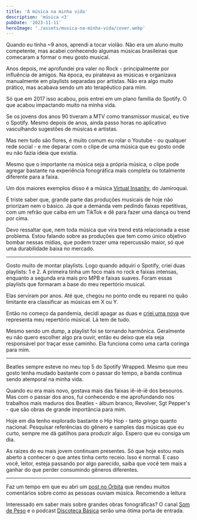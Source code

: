 ```yaml
---
title: 'A música na minha vida'
description: 'música <3'
pubDate: '2023-11-11'
heroImage: './assets/musica-na-minha-vida/cover.webp'
---
```


Quando eu tinha ~9 anos, aprendi a tocar violão. Não era um aluno muito competente, mas acabei conhecendo algumas músicas brasileiras que comecaram a formar o meu gosto musical.

Anos depois, me aprofundei pra valer no Rock - principalmente por influência de amigos. Na época, eu pirateava as músicas e organizava manualmente em playlists separadas por artistas. Não era algo muito prático, mas acabava sendo um ato terapêutico para mim.

Só que em 2017 isso acabou, pois entrei em um plano família do Spotify. O que acabou impactando muito na minha vida.

Se os jovens dos anos 90 tiveram a MTV como transmissor musical, eu tive o Spotify. Mesmo depois de anos, ainda passo horas no aplicativo vasculhando sugestões de músicas e artistas.

Mas nem tudo são flores, é muito comum eu rolar o Youtube - ou qualquer rede social - e me deparar com o clipe de uma música que eu gosto onde eu não fazia ideia que existia.

Mesmo que o importante na música seja a própria música, o clipe pode agregar bastante na experiência fonográfica mais completa ou totalmente diferente para a faixa.

Um dos maiores exemplos disso é a música [Virtual Insanity](https://www.youtube.com/watch?v=4JkIs37a2JE), do Jamiroquai.

É triste saber que, grande parte das produções musicais de hoje não priorizam nem o básico. Já que a demanda vem pedindo faixas repetitivas, com um refrão que caiba em um TikTok e dê para fazer uma dança ou trend por cima.

Devo ressaltar que, nem toda música que vira trend está relacionada a esse problema. Estou falando sobre as produções que tem como único objetivo bombar nessas mídias, que podem trazer uma repercussão maior, só que uma durabilidade baixa no mercado.

---

Gosto muito de montar playlists. Logo quando adquiri o Spotify, criei duas playlists: 1 e 2. A primeira tinha um foco mais no rock e faixas intensas, enquanto a segunda era mais pro MPB e faixas suaves. Foram essas playlists que formaram a base do meu repertório musical.

Elas serviram por anos. Até que, chegou no ponto onde eu reparei no quão limitante era classificar as músicas em X ou Y. 

Então no começo da pandemia, decidi apagar as duas e [criei uma nova](https://open.spotify.com/playlist/0fEuET4pWwgZWANYPesezJ?si=20241c9aab85415a) que representa meu repertório músical. Lá tem de tudo.

Mesmo sendo um dump, a playlist foi se tornando harmônica. Geralmente eu não quero escolher algo pra ouvir, então eu deixo que ela seja responsável por traçar esse caminho. Ela funciona como uma carta coringa para mim.

---

Beatles sempre esteve no meu top 5 do Spotify Wrapped. Mesmo que meu gosto tenha mudado bastante com o passar do tempo, a banda continua sendo atemporal na minha vida.

Quando eu era mais novo, gostava mais das faixas iê-iê-iê dos besouros. Mas com o passar dos anos, fui conhecendo e me aprofundando nos trabalhos mais maduros dos Beatles - álbum branco, Revolver, Sgt Pepper's - que são obras de grande importância para mim.

Hoje em dia tenho explorado bastante o Hip Hop - tanto gringo quanto nacional. Pesquisar referências do gênero e samples das músicas que eu curto, sempre me dá gatilhos para produzir algo. Espero que eu consiga um dia.

As raízes do eu mais jovem continuam presentes. Só que hoje estou mais aberto a conhecer o que antes tinha certo receio. Isso é normal. E caso você, leitor, esteja passando por algo parecido, saiba que você tem mais a ganhar do que perder consumindo gêneros diferentes.

---

Faz um tempo em que eu abri um [post no Órbita](https://manualdousuario.net/orbita-post/como-voce-escuta-musica/) que rendeu muitos comentários sobre como as pessoas ouviam música. Recomendo a leitura

Interessado em saber mais sobre grandes obras fonográficas? O canal [Som de Peso](https://www.youtube.com/@SomdePeso) e o podcast [Discoteca Básica](https://podcastdiscotecabasica.com/) serão uma ótima porta de entrada.